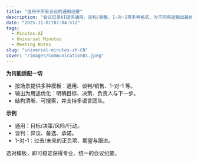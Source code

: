 ```yaml
---
title: "适用于所有会议的通用纪要"
description: "会议记录AI提供通用、谈判/销售、1-对-1等多种格式，为不同用途输出最优结果。"
date: "2025-11-01T07:04:51Z"
tags:
  - Minutes.AI
  - Universal Minutes
  - Meeting Notes
slug: "universal-minutes-zh-CN"
cover: "/images/Communication01.jpeg"
---
```


**为何能适配一切**
- 按场景提供多种模板：通用、谈判/销售、1-对-1 等。
- 输出为用途优化：明确目标、决策、负责人与下一步。
- 结构清晰、可搜索，并支持多语言团队。

**示例**
- 通用：目标/决策/风险/行动。
- 谈判：异议、备选、承诺。
- 1-对-1：过去/未来的正负项、期望与跟进。

选对模板，即可稳定获得专业、统一的会议纪要。

